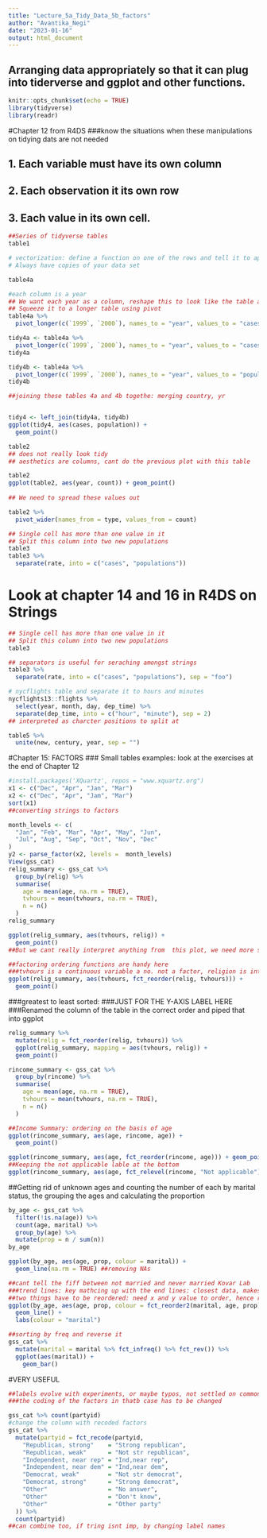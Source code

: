 ```yaml
---
title: "Lecture_5a_Tidy_Data_5b_factors"
author: "Avantika_Negi"
date: "2023-01-16"
output: html_document
---
```

## Arranging data appropriately so that it can plug into tiderverse and ggplot and other functions. 
```r
knitr::opts_chunk$set(echo = TRUE)
library(tidyverse)
library(readr)
```
#Chapter 12 from R4DS
###know the situations when these manipulations on tidying dats are not needed 


## 1. Each variable must have its own column
## 2. Each observation it its own row
## 3. Each value in its own cell. 

```r
##Series of tidyverse tables 
table1

# vectorization: define a function on one of the rows and tell it to apply to a column in the same  way since the data type is same.
# Always have copies of your data set 

```



```r
table4a

#each column is a year 
## We want each year as a column, reshape this to look like the table above
## Squeeze it to a longer table using pivot 
table4a %>%
  pivot_longer(c(`1999`, `2000`), names_to = "year", values_to = "cases")

```

```r
tidy4a <- table4a %>%
  pivot_longer(c(`1999`, `2000`), names_to = "year", values_to = "cases")
tidy4a
```



```r
tidy4b <- table4a %>%
  pivot_longer(c(`1999`, `2000`), names_to = "year", values_to = "population")
tidy4b
```

```r
##joining these tables 4a and 4b togethe: merging country, yr 


tidy4 <- left_join(tidy4a, tidy4b)
ggplot(tidy4, aes(cases, population)) + 
  geom_point()

```


```r
table2
## does not really look tidy 
## aesthetics are columns, cant do the previous plot with this table
```






```r
table2
ggplot(table2, aes(year, count)) + geom_point()
  
## We need to spread these values out 
```



```r
table2 %>%
  pivot_wider(names_from = type, values_from = count)
```
  
  
  
```r
## Single cell has more than one value in it
## Split this column into two new populations 
table3
table3 %>%
  separate(rate, into = c("cases", "populations"))
```

# Look at chapter 14 and 16 in R4DS on Strings 
```r
## Single cell has more than one value in it
## Split this column into two new populations 
table3

## separators is useful for seraching amongst strings 
table3 %>%
  separate(rate, into = c("cases", "populations"), sep = "foo")
```

```r
# nycflights table and separate it to hours and minutes 
nycflights13::flights %>%
  select(year, month, day, dep_time) %>%
  separate(dep_time, into = c("hour", "minute"), sep = 2)
## interpreted as charcter positions to split at 
```


```r
table5 %>%
  unite(new, century, year, sep = "")

```

#Chapter 15: FACTORS
### Small tables examples: look at the exercises at the end of Chapter 12 

```r
#install.packages('XQuartz', repos = "www.xquartz.org")
x1 <- c("Dec", "Apr", "Jan", "Mar")
x2 <- c("Dec", "Apr", "Jam", "Mar")
sort(x1)
##converting strings to factors

month_levels <- c(
  "Jan", "Feb", "Mar", "Apr", "May", "Jun", 
  "Jul", "Aug", "Sep", "Oct", "Nov", "Dec"
)
y2 <- parse_factor(x2, levels =  month_levels)
View(gss_cat)
relig_summary <- gss_cat %>%
  group_by(relig) %>%
  summarise(
    age = mean(age, na.rm = TRUE),
    tvhours = mean(tvhours, na.rm = TRUE),
    n = n()
  )
relig_summary

ggplot(relig_summary, aes(tvhours, relig)) +
  geom_point()
##But we cant really interpret anything from  this plot, we need more structure to this. 

##factoring ordering functions are handy here 
###tvhours is a continuous variable a no. not a factor, religion is interesting to play with 
ggplot(relig_summary, aes(tvhours, fct_reorder(relig, tvhours))) +
  geom_point()
```
###greatest to least sorted:
###JUST FOR THE Y-AXIS LABEL HERE 
###Renamed the column of the table in the correct order and piped that into ggplot 
```r

relig_summary %>%
  mutate(relig = fct_reorder(relig, tvhours)) %>%
  ggplot(relig_summary, mapping = aes(tvhours, relig)) +
  geom_point()


```

```r
rincome_summary <- gss_cat %>%
  group_by(rincome) %>%
  summarise(
    age = mean(age, na.rm = TRUE),
    tvhours = mean(tvhours, na.rm = TRUE),
    n = n()
  )

##Income Summary: ordering on the basis of age  
ggplot(rincome_summary, aes(age, rincome, age)) + 
  geom_point()

ggplot(rincome_summary, aes(age, fct_reorder(rincome, age))) + geom_point()
##Keeping the not applicable lable at the bottom 
ggplot(rincome_summary, aes(age, fct_relevel(rincome, "Not applicable"))) + geom_point()


```



##Getting rid of unknown ages and counting the number of each by marital status, the grouping the ages and calculating the proportion
```r
by_age <- gss_cat %>%
  filter(!is.na(age)) %>%
  count(age, marital) %>%
  group_by(age) %>%
  mutate(prop = n / sum(n))
by_age

ggplot(by_age, aes(age, prop, colour = marital)) +
  geom_line(na.rm = TRUE) ##removing NAs 

##cant tell the fiff between not married and never married Kovar Lab
###trend lines: key mathcing up with the end lines: closest data, makes it easier to see the trend without looking at the graph/data 
##two things have to be reordered: need x and y value to order, hence reorder2
ggplot(by_age, aes(age, prop, colour = fct_reorder2(marital, age, prop))) +
  geom_line() +
  labs(colour = "marital")
```



```r

##sorting by freq and reverse it 
gss_cat %>%
  mutate(marital = marital %>% fct_infreq() %>% fct_rev()) %>%
  ggplot(aes(marital)) +
    geom_bar()

```


#VERY USEFUL
```r
##labels evolve with experiments, or maybe typos, not settled on common conventions
###the coding of the factors in thatb case has to be changed 

gss_cat %>% count(partyid)
#change the column with recoded factors
gss_cat %>%
  mutate(partyid = fct_recode(partyid,
    "Republican, strong"    = "Strong republican",
    "Republican, weak"      = "Not str republican",
    "Independent, near rep" = "Ind,near rep",
    "Independent, near dem" = "Ind,near dem",
    "Democrat, weak"        = "Not str democrat",
    "Democrat, strong"      = "Strong democrat",
    "Other"                 = "No answer",
    "Other"                 = "Don't know",
    "Other"                 = "Other party"
  )) %>%
  count(partyid)
##can combine too, if tring isnt imp, by changing label names 

```



